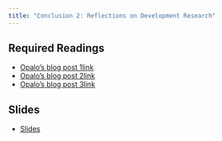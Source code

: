 ```yaml
---
title: "Conclusion 2: Reflections on Development Research"
---
```



## Required Readings

- [Opalo's blog post 1](files/opaloa)[link](https://web.archive.org/web/20240430222426/https://www.africanistperspective.com/p/there-is-a-lot-more-to-policy-research)
- [Opalo's blog post 2](files/opalob)[link](https://web.archive.org/web/20240524103815/https://www.africanistperspective.com/p/policymaking-for-economic-transformation)
- [Opalo's blog post 3](files/opaloc)[link](https://web.archive.org/web/20250220192204/https://www.africanistperspective.com/p/what-will-become-of-international?r=1xc3o9)


## Slides

- [Slides](/slides/27-conclusion.html)









